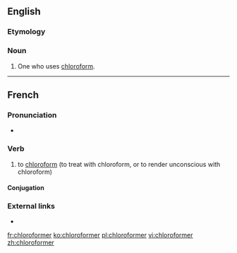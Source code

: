 ==English==

===Etymology===
{{suffix|chloroform|er|lang=en}}

===Noun===
{{en-noun}}

# One who uses [[chloroform]].

----

==French==

===Pronunciation===
* {{IPA|/klɔ.ʁɔ.fɔʁ.me/|lang=fr}}

===Verb===
{{fr-verb}}

# to [[chloroform]] (to treat with chloroform, or to render unconscious with chloroform)

====Conjugation====
{{fr-conj-auto}}

===External links===
* {{R:TLFi}}

[[fr:chloroformer]]
[[ko:chloroformer]]
[[pl:chloroformer]]
[[vi:chloroformer]]
[[zh:chloroformer]]